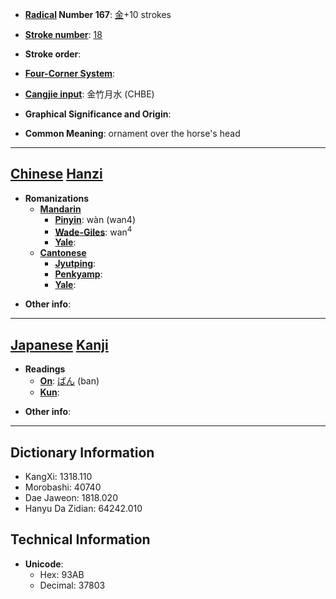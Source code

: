 * '''[[Wiktionary:Chinese radical index| Radical]] Number 167''': [[Wiktionary:Chinese radical index 金|金]]+10 strokes

* '''[[Wiktionary:Chinese total strokes index|Stroke number]]''': [[Wiktionary:Chinese total strokes index 18|18]]

* '''Stroke order''': 

* '''[[Wiktionary:Chinese four corner index|Four-Corner System]]''': 

* '''[[Wiktionary:Chinese Cangjie index|Cangjie input]]''': 金竹月水 (CHBE)

* '''Graphical Significance and Origin''': 

* '''Common Meaning''': ornament over the horse's head

----

== [[Chinese]] [[Hanzi]] ==

* '''Romanizations'''
** '''[[Mandarin]]'''
*** '''[[Pinyin]]''': wàn (wan4)
*** '''[[Wade-Giles]]''': wan<sup>4</sup>
*** '''[[Yale]]''': 
** '''[[Cantonese]]'''
*** '''[[Jyutping]]''':
*** '''[[Penkyamp]]''': 
*** '''[[Yale]]''': 

* '''Other info''': 

----

== [[Japanese]] [[Kanji]] ==

* '''Readings'''
** '''[[On]]''': [[ばん]] (ban)
** '''[[Kun]]''': 

* '''Other info''':  

----

== Dictionary Information ==

* KangXi: 1318.110
* Morobashi: 40740
* Dae Jaweon: 1818.020
* Hanyu Da Zidian: 64242.010

== Technical Information ==

* '''Unicode''':
** Hex: 93AB
** Decimal: 37803